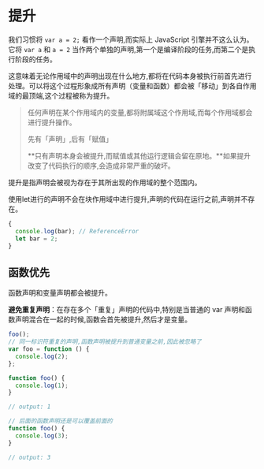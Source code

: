 # 提升

我们习惯将 `var a = 2;` 看作一个声明,而实际上 JavaScript 引擎并不这么认为。它将 `var a` 和 `a = 2` 当作两个单独的声明,第一个是编译阶段的任务,而第二个是执行阶段的任务。

这意味着无论作用域中的声明出现在什么地方,都将在代码本身被执行前首先进行处理。可以将这个过程形象成所有声明（变量和函数）都会被「移动」到各自作用域的最顶端,这个过程被称为提升。



> 任何声明在某个作用域内的变量,都将附属域这个作用域,而每个作用域都会进行提升操作。
>
> 先有「声明」,后有「赋值」
>
> **只有声明本身会被提升,而赋值或其他运行逻辑会留在原地。**如果提升改变了代码执行的顺序,会造成非常严重的破坏。

提升是指声明会被视为存在于其所出现的作用域的整个范围内。





使用let进行的声明不会在块作用域中进行提升,声明的代码在运行之前,声明并不存在。

```js
{
  console.log(bar); // ReferenceError
  let bar = 2;
}
```



## 函数优先

函数声明和变量声明都会被提升。

**避免重复声明**：在存在多个「重复」声明的代码中,特别是当普通的 var 声明和函数声明混合在一起的时候,函数会首先被提升,然后才是变量。

```js
foo();
// 同一标识符重复的声明,函数声明被提升到普通变量之前,因此被忽略了
var foo = function () {
  console.log(2);
};

function foo() {
  console.log(1);
}

// output: 1

// 后面的函数声明还是可以覆盖前面的
function foo() {
  console.log(3);
}

// output: 3
```


